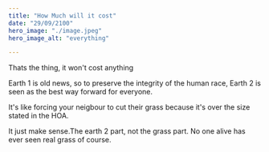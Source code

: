 ```yaml
---
title: "How Much will it cost"
date: "29/09/2100"
hero_image: "./image.jpeg"
hero_image_alt: "everything"

---
```


Thats the thing, it won't cost anything

Earth 1 is old news, so to preserve the integrity of the human race, Earth 2 is seen as the best way forward for everyone.

It's like forcing your neigbour to cut their grass because it's over the size stated in the HOA.

It just make sense.The earth 2 part, not the grass part. No one alive has ever seen real grass of course.